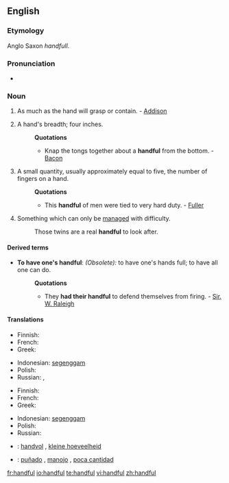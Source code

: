 ==English==

===Etymology===
Anglo Saxon ''handfull''.

===Pronunciation===
*{{audio|en-us-handful.ogg|Audio (US)}}

===Noun===
{{en-noun}}

# As much as the hand will grasp or contain. - [[Addison]]
# {{obsolete}} A hand's breadth; four inches.
#:'''Quotations'''
#:*Knap the tongs together about a '''handful''' from the bottom. - [[Bacon]]
# A small quantity, usually approximately equal to five, the number of fingers on a hand.
#:'''Quotations'''
#:*This '''handful''' of men were tied to very hard duty. - [[Fuller]]
# Something which can only be [[manage]]d with difficulty.
#:Those twins are a real '''handful''' to look after.

====Derived terms====
*'''To have one's handful''': ''(Obsolete):'' to have one's hands full; to have all one can do.
*:'''Quotations'''
*:*They '''had their handful''' to defend themselves from firing. - [[Sir. W. Raleigh]]

====Translations====
{{trans-top|amount held in hand}}
* Finnish: {{t-|fi|kourallinen}}
* French: {{t-|fr|poignée|f}}
*Greek: {{t+|el|χούφτα|f|tr=choúfta|sc=Grek}}
{{trans-mid}}
*Indonesian: [[genggam|segenggam]]
* Polish: {{t-|pl|garść|f}}
* Russian: {{t-|ru|горсть|f|tr=gorst'|sc=Cyrl}}, {{t-|ru|пригоршня|f|tr=prigoršn'a|sc=Cyrl}}
{{trans-bottom}}

{{trans-top|breadth of hand}}
{{trans-mid}}
{{trans-bottom}}

{{trans-top|small quantity}}
* Finnish: {{t-|fi|kourallinen}}
* French: {{t-|fr|poignée|f}}
*Greek: {{t+|el|χούφτα|f|tr=choúfta|sc=Grek}}
{{trans-mid}}
*Indonesian: [[genggam|segenggam]]
* Polish: {{t-|pl|garść|f}}
* Russian: {{t-|ru|горстка|f|tr=górstka|sc=Cyrl}}
{{trans-bottom}}

{{trans-top|handled with difficulty}}
{{trans-mid}}
{{trans-bottom}}

{{checktrans-top}}
*{{ttbc|Dutch}}: [[handvol]] {{n}}, [[kleine hoeveelheid]] {{f}}
{{trans-mid}}
*{{ttbc|Spanish}}: [[puñado]] {{m}}, [[manojo]] {{m}}, [[poca cantidad]] {{f}}
{{trans-bottom}}

[[fr:handful]]
[[io:handful]]
[[te:handful]]
[[vi:handful]]
[[zh:handful]]